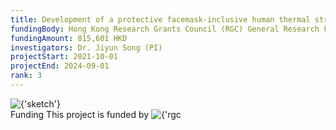 ---
title: Development of a protective facemask-inclusive human thermal stress prediction and warning system
fundingBody: Hong Kong Research Grants Council (RGC) General Research Fund (GRF)
fundingAmount: 815,601 HKD
investigators: Dr. Jiyun Song (PI)
projectStart: 2021-10-01
projectEnd: 2024-09-01
rank: 3
---

<Title>
  Development of a protective facemask-inclusive human thermal stress prediction and warning system
</Title>

<Section>
  <Image
    src={
      'https://sjyurbanlab.github.io/website-assets/projects/ongoing-projects/2021rgc-grf/sketch.png'
    }
    alt={'sketch'}
    size={'medium'}
    center
  />
</Section>

<Section>
  <SubTitle>Funding</SubTitle>
  This project is funded by
  <Image
    src={
      'https://sjyurbanlab.github.io/website-assets/projects/ongoing-projects/2020rgc-ecs/rgc-hong-kong.png'
    }
    alt={'rgc hong kong'}
    size={'extra small'}
  />
</Section>
